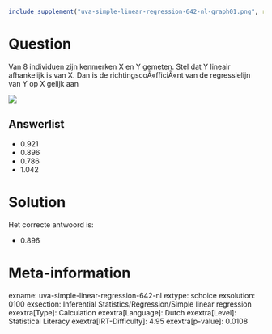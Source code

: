 ```r
include_supplement("uva-simple-linear-regression-642-nl-graph01.png", recursive = TRUE)
```

Question
========

Van 8 individuen zijn kenmerken X en Y gemeten. Stel dat Y lineair
afhankelijk is van X. Dan is de richtingscoÃ«fficiÃ«nt van de
regressielijn van Y op X gelijk aan

![](uva-simple-linear-regression-642-nl-graph01.png)

Answerlist
----------

* 0.921
* 0.896
* 0.786
* 1.042

Solution
========

Het correcte antwoord is: 

* 0.896

Meta-information
================
exname: uva-simple-linear-regression-642-nl
extype: schoice
exsolution: 0100
exsection: Inferential Statistics/Regression/Simple linear regression
exextra[Type]: Calculation
exextra[Language]: Dutch
exextra[Level]: Statistical Literacy
exextra[IRT-Difficulty]: 4.95
exextra[p-value]: 0.0108

